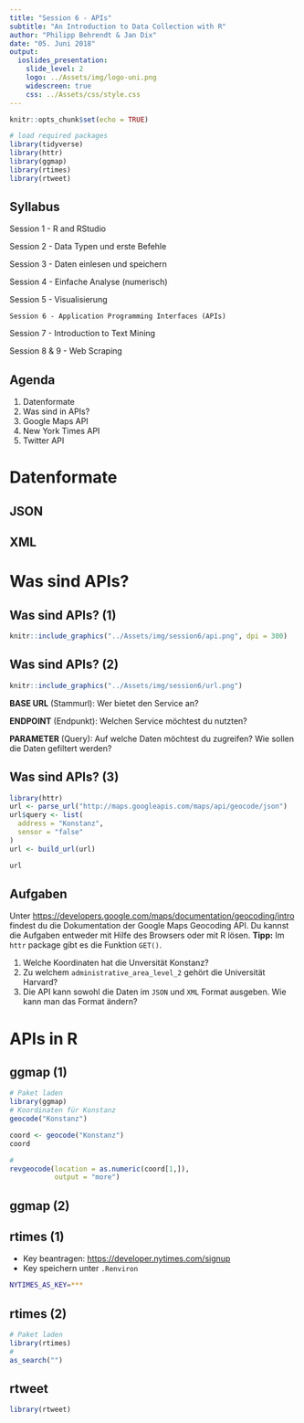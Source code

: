 ```yaml
---
title: "Session 6 - APIs"
subtitle: "An Introduction to Data Collection with R"
author: "Philipp Behrendt & Jan Dix"
date: "05. Juni 2018"
output: 
  ioslides_presentation:
    slide_level: 2
    logo: ../Assets/img/logo-uni.png
    widescreen: true
    css: ../Assets/css/style.css
---
```


```r
knitr::opts_chunk$set(echo = TRUE)

# load required packages
library(tidyverse)
library(httr)
library(ggmap)
library(rtimes)
library(rtweet)
```

## Syllabus

Session 1 - R and RStudio

Session 2 - Data Typen und erste Befehle

Session 3 - Daten einlesen und speichern

Session 4 - Einfache Analyse (numerisch)

Session 5 - Visualisierung

`Session 6 - Application Programming Interfaces (APIs)`

Session 7 - Introduction to Text Mining

Session 8 & 9 - Web Scraping


## Agenda

1. Datenformate
1. Was sind in APIs?
2. Google Maps API
3. New York Times API
4. Twitter API

# Datenformate

## JSON

## XML


# Was sind APIs?

## Was sind APIs? (1)

```r
knitr::include_graphics("../Assets/img/session6/api.png", dpi = 300)
```

## Was sind APIs? (2)

```r
knitr::include_graphics("../Assets/img/session6/url.png")
```

**BASE URL** (Stammurl): Wer bietet den Service an?

**ENDPOINT** (Endpunkt): Welchen Service möchtest du nutzten?

**PARAMETER** (Query): Auf welche Daten möchtest du zugreifen? Wie sollen die Daten gefiltert werden? 

## Was sind APIs? (3)

```r
library(httr)
url <- parse_url("http://maps.googleapis.com/maps/api/geocode/json")
url$query <- list(
  address = "Konstanz",
  sensor = "false"
)
url <- build_url(url)
```
```r
url
```

## Aufgaben

Unter [https://developers.google.com/maps/documentation/geocoding/intro](https://developers.google.com/maps/documentation/geocoding/intro) findest du die Dokumentation der Google Maps Geocoding API. Du kannst die Aufgaben entweder mit Hilfe des Browsers oder mit R lösen. **Tipp:** Im `httr` package gibt es die Funktion `GET()`. 

1. Welche Koordinaten hat die Unversität Konstanz?
2. Zu welchem `administrative_area_level_2` gehört die Universität Harvard? 
3. Die API kann sowohl die Daten im `JSON` und `XML` Format ausgeben. Wie kann man das Format ändern?

# APIs in R

## ggmap (1)

```r
# Paket laden
library(ggmap)
# Koordinaten für Konstanz
geocode("Konstanz")
```

```r
coord <- geocode("Konstanz")
coord
```


```r
# 
revgeocode(location = as.numeric(coord[1,]),
           output = "more")
```

## ggmap (2)

## rtimes (1)

- Key beantragen: [https://developer.nytimes.com/signup](https://developer.nytimes.com/signup)
- Key speichern unter `.Renviron`

```bash
NYTIMES_AS_KEY=***
```

## rtimes (2)

```r
# Paket laden
library(rtimes)
#
as_search("")

```

## rtweet

```r
library(rtweet)
```
